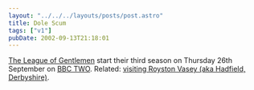 ```yaml
---
layout: "../../../layouts/posts/post.astro"
title: Dole Scum
tags: ["v1"]
pubDate: 2002-09-13T21:18:01
---
```


[The League of Gentlemen][1] start their third season on Thursday 26th September on [BBC TWO][2]. Related: [visiting Royston Vasey (aka Hadfield, Derbyshire)][3].

[1]: http://www.leagueofgentlemen.co.uk/ "Unofficial League of Gentlemen Web Site"
[2]: http://www.bbc.co.uk/bbctwo/ "BBC TWO home"
[3]: http://www.leagueofgentlemen.co.uk/newroystonvasey.html "The League of Gentlemen Web Site: So you want to Visit Royston Vasey?"
